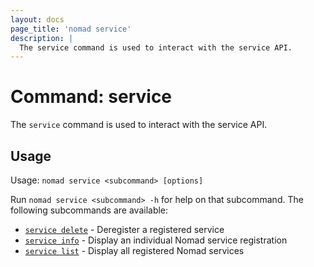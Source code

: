 ```yaml
---
layout: docs
page_title: 'nomad service'
description: |
  The service command is used to interact with the service API.
---
```


# Command: service

The `service` command is used to interact with the service API.

## Usage

Usage: `nomad service <subcommand> [options]`

Run `nomad service <subcommand> -h` for help on that subcommand. The following
subcommands are available:

- [`service delete`][servicedelete] - Deregister a registered service
- [`service info`][serviceinfo] - Display an individual Nomad service registration
- [`service list`][servicelist] - Display all registered Nomad services

[servicedelete]: /nomad/docs/commands/service/delete
[serviceinfo]: /nomad/docs/commands/service/info
[servicelist]: /nomad/docs/commands/service/list
